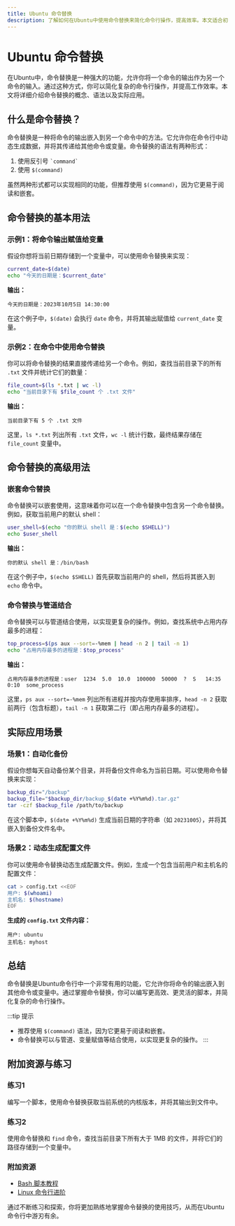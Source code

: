 ```yaml
---
title: Ubuntu 命令替换
description: 了解如何在Ubuntu中使用命令替换来简化命令行操作，提高效率。本文适合初学者，包含清晰的解释、代码示例和实际应用场景。
---
```


# Ubuntu 命令替换

在Ubuntu中，命令替换是一种强大的功能，允许你将一个命令的输出作为另一个命令的输入。通过这种方式，你可以简化复杂的命令行操作，并提高工作效率。本文将详细介绍命令替换的概念、语法以及实际应用。

## 什么是命令替换？

命令替换是一种将命令的输出嵌入到另一个命令中的方法。它允许你在命令行中动态生成数据，并将其传递给其他命令或变量。命令替换的语法有两种形式：

1. 使用反引号 `` `command` ``
2. 使用 `$(command)`

虽然两种形式都可以实现相同的功能，但推荐使用 `$(command)`，因为它更易于阅读和嵌套。

## 命令替换的基本用法

### 示例1：将命令输出赋值给变量

假设你想将当前日期存储到一个变量中，可以使用命令替换来实现：

```bash
current_date=$(date)
echo "今天的日期是：$current_date"
```

**输出：**
```
今天的日期是：2023年10月5日 14:30:00
```

在这个例子中，`$(date)` 会执行 `date` 命令，并将其输出赋值给 `current_date` 变量。

### 示例2：在命令中使用命令替换

你可以将命令替换的结果直接传递给另一个命令。例如，查找当前目录下的所有 `.txt` 文件并统计它们的数量：

```bash
file_count=$(ls *.txt | wc -l)
echo "当前目录下有 $file_count 个 .txt 文件"
```

**输出：**
```
当前目录下有 5 个 .txt 文件
```

这里，`ls *.txt` 列出所有 `.txt` 文件，`wc -l` 统计行数，最终结果存储在 `file_count` 变量中。

## 命令替换的高级用法

### 嵌套命令替换

命令替换可以嵌套使用，这意味着你可以在一个命令替换中包含另一个命令替换。例如，获取当前用户的默认 shell：

```bash
user_shell=$(echo "你的默认 shell 是：$(echo $SHELL)")
echo $user_shell
```

**输出：**
```
你的默认 shell 是：/bin/bash
```

在这个例子中，`$(echo $SHELL)` 首先获取当前用户的 shell，然后将其嵌入到 `echo` 命令中。

### 命令替换与管道结合

命令替换可以与管道结合使用，以实现更复杂的操作。例如，查找系统中占用内存最多的进程：

```bash
top_process=$(ps aux --sort=-%mem | head -n 2 | tail -n 1)
echo "占用内存最多的进程是：$top_process"
```

**输出：**
```
占用内存最多的进程是：user  1234  5.0  10.0  100000  50000  ?  S   14:35   0:10  some_process
```

这里，`ps aux --sort=-%mem` 列出所有进程并按内存使用率排序，`head -n 2` 获取前两行（包含标题），`tail -n 1` 获取第二行（即占用内存最多的进程）。

## 实际应用场景

### 场景1：自动化备份

假设你想每天自动备份某个目录，并将备份文件命名为当前日期。可以使用命令替换来实现：

```bash
backup_dir="/backup"
backup_file="$backup_dir/backup_$(date +%Y%m%d).tar.gz"
tar -czf $backup_file /path/to/backup
```

在这个脚本中，`$(date +%Y%m%d)` 生成当前日期的字符串（如 `20231005`），并将其嵌入到备份文件名中。

### 场景2：动态生成配置文件

你可以使用命令替换动态生成配置文件。例如，生成一个包含当前用户和主机名的配置文件：

```bash
cat > config.txt <<EOF
用户: $(whoami)
主机名: $(hostname)
EOF
```

**生成的 `config.txt` 文件内容：**
```
用户: ubuntu
主机名: myhost
```

## 总结

命令替换是Ubuntu命令行中一个非常有用的功能，它允许你将命令的输出嵌入到其他命令或变量中。通过掌握命令替换，你可以编写更高效、更灵活的脚本，并简化复杂的命令行操作。

:::tip 提示
- 推荐使用 `$(command)` 语法，因为它更易于阅读和嵌套。
- 命令替换可以与管道、变量赋值等结合使用，以实现更复杂的操作。
:::

## 附加资源与练习

### 练习1
编写一个脚本，使用命令替换获取当前系统的内核版本，并将其输出到文件中。

### 练习2
使用命令替换和 `find` 命令，查找当前目录下所有大于 1MB 的文件，并将它们的路径存储到一个变量中。

### 附加资源
- [Bash 脚本教程](https://ryanstutorials.net/bash-scripting-tutorial/)
- [Linux 命令行进阶](https://linuxcommand.org/)

通过不断练习和探索，你将更加熟练地掌握命令替换的使用技巧，从而在Ubuntu命令行中游刃有余。